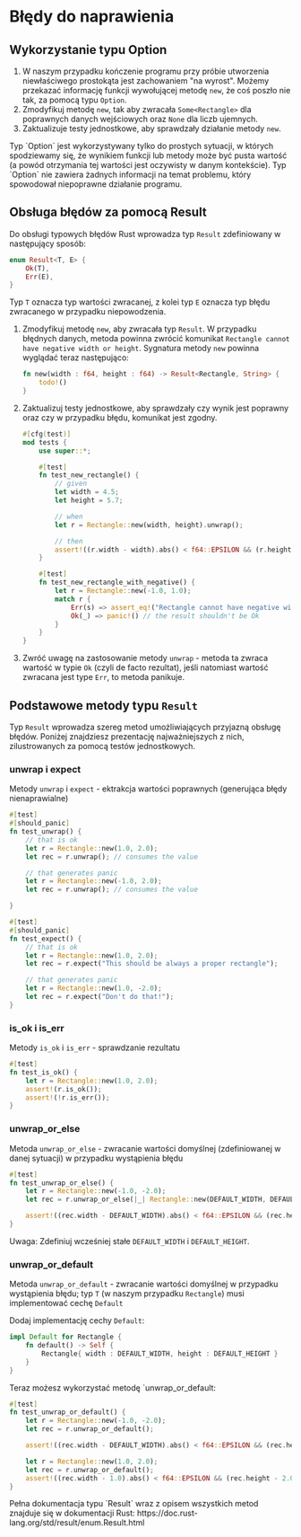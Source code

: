 
# Błędy do naprawienia 

## Wykorzystanie typu Option

1. W naszym przypadku kończenie programu przy próbie utworzenia niewłaściwego prostokąta jest zachowaniem "na wyrost". Możemy przekazać informację funkcji wywołującej metodę `new`, że coś poszło nie tak, za pomocą typu `Option`.
1. Zmodyfikuj metodę `new`, tak aby zwracała `Some<Rectangle>` dla poprawnych danych wejściowych oraz `None` dla liczb ujemnych.
1. Zaktualizuje testy jednostkowe, aby sprawdzały działanie metody `new`.

<Callout type="info">
Typ `Option` jest wykorzystywany tylko do prostych sytuacji, w których spodziewamy się, że wynikiem funkcji lub metody może być pusta wartość (a powód otrzymania tej wartości jest oczywisty w danym kontekście). Typ `Option` nie zawiera żadnych informacji na temat problemu, który spowodował niepoprawne działanie programu.
</Callout>


## Obsługa błędów za pomocą Result

Do obsługi typowych błędów Rust wprowadza typ `Result` zdefiniowany w następujący sposób:

```rust
enum Result<T, E> {
    Ok(T),
    Err(E),
}
```

Typ `T` oznacza typ wartości zwracanej, z kolei typ `E` oznacza typ błędu zwracanego w przypadku niepowodzenia. 

1. Zmodyfikuj metodę `new`, aby zwracała typ `Result`. W przypadku błędnych danych, metoda powinna zwrócić komunikat `Rectangle cannot have negative width or height`. Sygnatura metody `new` powinna wyglądać teraz następująco:
    ```rust
    fn new(width : f64, height : f64) -> Result<Rectangle, String> {
        todo!()
    }
    ```
1. Zaktualizuj testy jednostkowe, aby sprawdzały czy wynik jest poprawny oraz czy w przypadku błędu, komunikat jest zgodny.
    ```rust
    #[cfg(test)]
    mod tests {
        use super::*;

        #[test]
        fn test_new_rectangle() {
            // given
            let width = 4.5;
            let height = 5.7;

            // when
            let r = Rectangle::new(width, height).unwrap();

            // then
            assert!((r.width - width).abs() < f64::EPSILON && (r.height - height).abs() < f64::EPSILON);
        }

        #[test]
        fn test_new_rectangle_with_negative() {
            let r = Rectangle::new(-1.0, 1.0);
            match r {
                Err(s) => assert_eq!("Rectangle cannot have negative width or height", s.as_str()),
                Ok(_) => panic!() // the result shouldn't be Ok
            }
        }
    }
    ```
1. Zwróć uwagę na zastosowanie metody `unwrap` - metoda ta zwraca wartość w typie `Ok` (czyli de facto rezultat), jeśli natomiast wartość zwracana jest type `Err`, to metoda panikuje.

## Podstawowe metody typu `Result`

Typ `Result` wprowadza szereg metod umożliwiających przyjazną obsługę błędów. Poniżej znajdziesz prezentację najważniejszych z nich, zilustrowanych za pomocą testów jednostkowych.

### unwrap i expect

Metody `unwrap` i `expect` - ektrakcja wartości poprawnych (generująca błędy nienaprawialne)

```rust
#[test]
#[should_panic]
fn test_unwrap() {
    // that is ok
    let r = Rectangle::new(1.0, 2.0);
    let rec = r.unwrap(); // consumes the value

    // that generates panic
    let r = Rectangle::new(-1.0, 2.0);
    let rec = r.unwrap(); // consumes the value

}

#[test]
#[should_panic]
fn test_expect() {
    // that is ok
    let r = Rectangle::new(1.0, 2.0);
    let rec = r.expect("This should be always a proper rectangle");

    // that generates panic
    let r = Rectangle::new(1.0, -2.0);
    let rec = r.expect("Don't do that!");
}
```

### is_ok i is_err

Metody `is_ok` i `is_err` - sprawdzanie rezultatu

```rust
#[test]
fn test_is_ok() {
    let r = Rectangle::new(1.0, 2.0);
    assert!(r.is_ok());
    assert!(!r.is_err());
}
```

### unwrap_or_else

Metoda `unwrap_or_else` - zwracanie wartości domyślnej (zdefiniowanej w danej sytuacji) w przypadku wystąpienia błędu

```rust
#[test]
fn test_unwrap_or_else() {
    let r = Rectangle::new(-1.0, -2.0);
    let rec = r.unwrap_or_else(|_| Rectangle::new(DEFAULT_WIDTH, DEFAULT_HEIGHT).unwrap());

    assert!((rec.width - DEFAULT_WIDTH).abs() < f64::EPSILON && (rec.height - DEFAULT_HEIGHT).abs() < f64::EPSILON);
}
```

Uwaga: Zdefiniuj wcześniej stałe `DEFAULT_WIDTH` i `DEFAULT_HEIGHT`.

### unwrap_or_default

Metoda `unwrap_or_default` - zwracanie wartości domyślnej w przypadku wystąpienia błędu; typ `T` (w naszym przypadku `Rectangle`) musi implementować cechę `Default`

Dodaj implementację cechy `Default`:
```rust
impl Default for Rectangle {
    fn default() -> Self {
        Rectangle{ width : DEFAULT_WIDTH, height : DEFAULT_HEIGHT }
    }
}
```

Teraz możesz wykorzystać metodę `unwrap_or_default:

```rust
#[test]
fn test_unwrap_or_default() {
    let r = Rectangle::new(-1.0, -2.0);
    let rec = r.unwrap_or_default();

    assert!((rec.width - DEFAULT_WIDTH).abs() < f64::EPSILON && (rec.height - DEFAULT_HEIGHT).abs() < f64::EPSILON);

    let r = Rectangle::new(1.0, 2.0);
    let rec = r.unwrap_or_default();
    assert!((rec.width - 1.0).abs() < f64::EPSILON && (rec.height - 2.0).abs() < f64::EPSILON);
}
```

<Callout type="info">
Pełna dokumentacja typu `Result` wraz z opisem wszystkich metod znajduje się w dokumentacji Rust: https://doc.rust-lang.org/std/result/enum.Result.html
</Callout>



